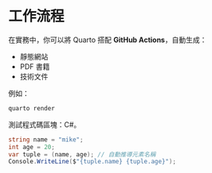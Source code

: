 # 工作流程

在實務中，你可以將 Quarto 搭配 **GitHub Actions**，自動生成：

- 靜態網站
- PDF 書籍
- 技術文件

例如：


```bash
quarto render
```


測試程式碼區塊：C#。


```csharp
string name = "mike";
int age = 20;
var tuple = (name, age); // 自動推導元素名稱
Console.WriteLine($"{tuple.name} {tuple.age}");
```

